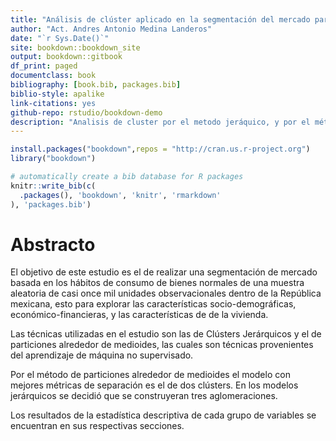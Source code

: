 ```yaml
--- 
title: "Análisis de clúster aplicado en la segmentación del mercado para la tipificación de los productos de vivienda: El caso de México"
author: "Act. Andres Antonio Medina Landeros"
date: "`r Sys.Date()`"
site: bookdown::bookdown_site
output: bookdown::gitbook
df_print: paged 
documentclass: book
bibliography: [book.bib, packages.bib]
biblio-style: apalike
link-citations: yes
github-repo: rstudio/bookdown-demo
description: "Analisis de cluster por el metodo jeráquico, y por el método de particiones alrededor de medioides aplicado en la segmentacion de mercado para tipificar la forma de vivienda actual de las observaciones pertenecientes a cada cluster"
---
```


```r
install.packages("bookdown",repos = "http://cran.us.r-project.org")
library("bookdown")
```

```r
# automatically create a bib database for R packages
knitr::write_bib(c(
  .packages(), 'bookdown', 'knitr', 'rmarkdown'
), 'packages.bib')
```

# Abstracto

El objetivo de este estudio es el de realizar una segmentación de mercado basada en los hábitos de consumo de bienes normales de una muestra aleatoria de casi once mil unidades observacionales dentro de la República mexicana, esto para explorar las características socio-demográficas, económico-financieras, y las características de de la vivienda. 

Las técnicas utilizadas en el estudio son las de Clústers Jerárquicos y el de particiones alrededor de medioides, las cuales son técnicas provenientes del aprendizaje de máquina no supervisado. 

Por el método de particiones alrededor de medioides el modelo con mejores métricas de separación es el de dos clústers. En los modelos jerárquicos se decidió que se construyeran tres aglomeraciones. 

Los resultados de la estadística descriptiva de cada grupo de variables se encuentran en sus respectivas secciones. 





